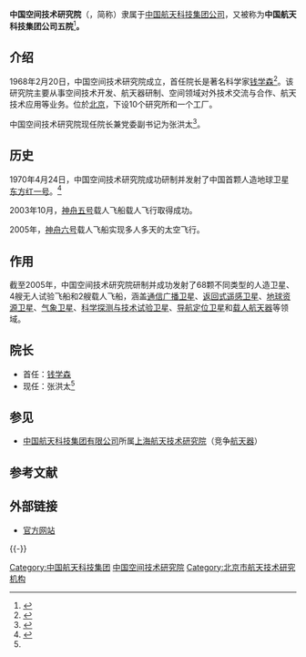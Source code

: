 '''中国空间技术研究院'''（{{Lang|en|'''China Academy of Space Technology'''}}，简称{{Lang|en|'''CAST'''}}）隶属于[[中国航天科技集团公司|中国航天科技集团公司]]，又被称为'''中国航天科技集团公司五院'''<ref>{{Cite web|title=本院简介|url=https://www.cast.cn/channel/1239|access-date=2021-07-19|author=|publisher=中国空间技术研究院|language=zh|archive-url=https://archive.today/20210719154234/https://www.cast.cn/channel/1239|archive-date=2021-07-19|dead-url=no}}</ref>'''。'''

== 介绍 ==
1968年2月20日，中国空间技术研究院成立，首任院长是著名科学家[[钱学森|钱学森]]<ref>{{Cite web|title=本院简介-中国空间技术研究院|url=https://www.cast.cn/channel/1239|accessdate=2020-12-24|work=www.cast.cn|archive-date=2020-11-24|archive-url=https://web.archive.org/web/20201124174256/https://www.cast.cn/channel/1239|dead-url=no}}</ref>。该研究院主要从事空间技术开发、航天器研制、空间领域对外技术交流与合作、航天技术应用等业务。位於[[北京市|北京]]，下设10个研究所和一个工厂。

中国空间技术研究院现任院长兼党委副书记为张洪太<ref name=":0">{{Cite web|title=院长兼党委副书记——张洪太-中国空间技术研究院|url=https://www.cast.cn/news/3250|accessdate=2020-12-24|work=www.cast.cn|archive-date=2021-06-14|archive-url=https://web.archive.org/web/20210614091037/https://cast.cn/news/3250}}</ref>。

== 历史 ==
1970年4月24日，中国空间技术研究院成功研制并发射了中国首颗人造地球卫星[[东方红一号|东方红一号]]。<ref>{{Cite web|title=纪念“东方红一号”卫星五十周年-中国空间技术研究院|url=https://www.cast.cn/news/6804|accessdate=2020-12-24|work=www.cast.cn|archive-date=2020-11-24|archive-url=https://web.archive.org/web/20201124175009/https://www.cast.cn/news/6804|dead-url=no}}</ref>

2003年10月，[[神舟五号|神舟五号]]载人飞船载人飞行取得成功。

2005年，[[神舟六号|神舟六号]]载人飞船实现多人多天的太空飞行。

== 作用 ==
截至2005年，中国空间技术研究院研制并成功发射了68颗不同类型的人造卫星、4艘无人试验飞船和2艘载人飞船，涵盖[[通信广播卫星|通信广播卫星]]、[[返回式遥感卫星|返回式遥感卫星]]、[[地球资源卫星|地球资源卫星]]、[[气象卫星|气象卫星]]、[[科学探测与技术试验卫星|科学探测与技术试验卫星]]、[[导航定位卫星|导航定位卫星]]和[[载人航天器|载人航天器]]等领域。

==院长==
*首任：[[钱学森|钱学森]]
*现任：张洪太<ref name=":0" />

== 参见 ==
* [[中国航天科技集团有限公司|中国航天科技集团有限公司]]所属[[上海航天技术研究院|上海航天技术研究院]]（竞争[[航天器|航天器]]）

== 参考文献 ==
{{Reflist}}

== 外部链接 ==
* [https://www.cast.cn/ 官方网站] {{Wayback|url=https://www.cast.cn/ |date=20210611093120 }}

{{-}}
{{中华人民共和国航天}}

[[Category:中国航天科技集团|Category:中国航天科技集团]]
[[Category:中国空间技术研究院|]]
[[Category:北京市航天技术研究机构|Category:北京市航天技术研究机构]]

{{航天小作品}}